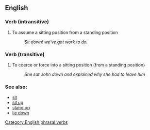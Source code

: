 ==English==
=== Verb (intransitive) ===

# To assume a sitting position from a standing position 
#: ''Sit down!  we've got work to do.''

=== Verb (transitive) ===

# To coerce or force into a sitting position (from a standing position)
#: ''She sat John down and explained why she had to leave him''

=== See also: ===

* [[sit]]
* [[sit up]]
* [[stand up]]
* [[lie down]]

[[Category:English phrasal verbs]]